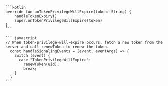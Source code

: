 <PlatformWrapper platform='android'>

    ```kotlin
    override fun onTokenPrivilegeWillExpire(token: String) {
        handleTokenExpiry()
        super.onTokenPrivilegeWillExpire(token)
    }
    ```
</PlatformWrapper>

<PlatformWrapper platform='ios'>


</PlatformWrapper>

<PlatformWrapper platform = 'web'>

    ``` javascript
    // When token-privilege-will-expire occurs, fetch a new token from the server and call renewToken to renew the token.
      const handleSignalingEvents = (event, eventArgs) => {
        switch (event) {
          case "TokenPrivilegeWillExpire":
            renewToken(uid);
            break;
        }
      }
    ```
  
</PlatformWrapper>

